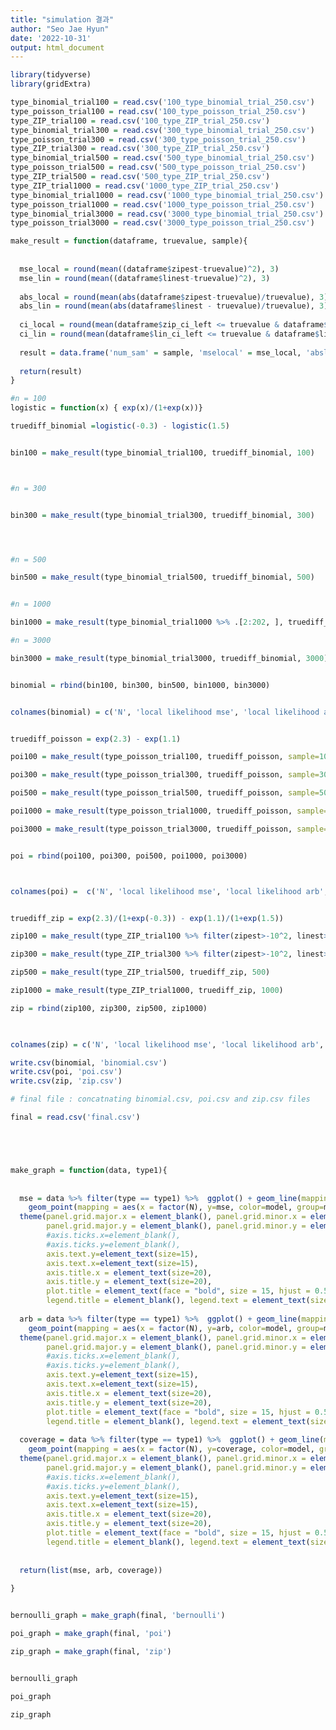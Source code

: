 ---
title: "simulation 결과"
author: "Seo Jae Hyun"
date: '2022-10-31'
output: html_document
---

```{r setup, include=FALSE}

library(tidyverse)
library(gridExtra)
```


```{r data importing}

type_binomial_trial100 = read.csv('100_type_binomial_trial_250.csv')
type_poisson_trial100 = read.csv('100_type_poisson_trial_250.csv')
type_ZIP_trial100 = read.csv('100_type_ZIP_trial_250.csv')
type_binomial_trial300 = read.csv('300_type_binomial_trial_250.csv')
type_poisson_trial300 = read.csv('300_type_poisson_trial_250.csv')
type_ZIP_trial300 = read.csv('300_type_ZIP_trial_250.csv')
type_binomial_trial500 = read.csv('500_type_binomial_trial_250.csv')
type_poisson_trial500 = read.csv('500_type_poisson_trial_250.csv')
type_ZIP_trial500 = read.csv('500_type_ZIP_trial_250.csv')
type_ZIP_trial1000 = read.csv('1000_type_ZIP_trial_250.csv')
type_binomial_trial1000 = read.csv('1000_type_binomial_trial_250.csv')
type_poisson_trial1000 = read.csv('1000_type_poisson_trial_250.csv')
type_binomial_trial3000 = read.csv('3000_type_binomial_trial_250.csv')
type_poisson_trial3000 = read.csv('3000_type_poisson_trial_250.csv')


```


```{r result interpretation}



make_result = function(dataframe, truevalue, sample){
  
  
  mse_local = round(mean((dataframe$zipest-truevalue)^2), 3)
  mse_lin = round(mean((dataframe$linest-truevalue)^2), 3)
  
  abs_local = round(mean(abs(dataframe$zipest-truevalue)/truevalue), 3)
  abs_lin = round(mean(abs(dataframe$linest - truevalue)/truevalue), 3)
  
  ci_local = round(mean(dataframe$zip_ci_left <= truevalue & dataframe$zip_ci_right >= truevalue, na.rm=T), 3)
  ci_lin = round(mean(dataframe$lin_ci_left <= truevalue & dataframe$lin_ci_right >= truevalue, na.rm=T), 3)
  
  result = data.frame('num_sam' = sample, 'mselocal' = mse_local, 'abslocal' = c(abs_local), 'cilocal' = c(ci_local), 'mselin' = mse_lin, 'abslin' = abs_lin, 'cilin' = ci_lin)
  
  return(result)
}

```


``` {r binomial case}

#n = 100
logistic = function(x) { exp(x)/(1+exp(x))}

truediff_binomial =logistic(-0.3) - logistic(1.5)


bin100 = make_result(type_binomial_trial100, truediff_binomial, 100)



#n = 300


bin300 = make_result(type_binomial_trial300, truediff_binomial, 300)




#n = 500

bin500 = make_result(type_binomial_trial500, truediff_binomial, 500)


#n = 1000

bin1000 = make_result(type_binomial_trial1000 %>% .[2:202, ], truediff_binomial, 1000)

#n = 3000

bin3000 = make_result(type_binomial_trial3000, truediff_binomial, 3000)


binomial = rbind(bin100, bin300, bin500, bin1000, bin3000)


colnames(binomial) = c('N', 'local likelihood mse', 'local likelihood arb', 'local likelihood coverage', 'local linear mse', 'local linear arb', 'local linear coverage')



```




```{r poisson case}





truediff_poisson = exp(2.3) - exp(1.1)

poi100 = make_result(type_poisson_trial100, truediff_poisson, sample=100) 

poi300 = make_result(type_poisson_trial300, truediff_poisson, sample=300) 

poi500 = make_result(type_poisson_trial500, truediff_poisson, sample=500)

poi1000 = make_result(type_poisson_trial1000, truediff_poisson, sample=1000)

poi3000 = make_result(type_poisson_trial3000, truediff_poisson, sample=3000)


poi = rbind(poi100, poi300, poi500, poi1000, poi3000)



colnames(poi) =  c('N', 'local likelihood mse', 'local likelihood arb', 'local likelihood coverage', 'local linear mse', 'local linear arb', 'local linear coverage')



```


```{r zip case}


truediff_zip = exp(2.3)/(1+exp(-0.3)) - exp(1.1)/(1+exp(1.5))

zip100 = make_result(type_ZIP_trial100 %>% filter(zipest>-10^2, linest>-10^2), truediff_zip, 100)

zip300 = make_result(type_ZIP_trial300 %>% filter(zipest>-10^2, linest>-10^2), truediff_zip, 300)

zip500 = make_result(type_ZIP_trial500, truediff_zip, 500)

zip1000 = make_result(type_ZIP_trial1000, truediff_zip, 1000)

zip = rbind(zip100, zip300, zip500, zip1000)
  


colnames(zip) = c('N', 'local likelihood mse', 'local likelihood arb', 'local likelihood coverage', 'local linear mse', 'local linear arb', 'local linear coverage')

```



```{r dataframe save}

write.csv(binomial, 'binomial.csv')
write.csv(poi, 'poi.csv')
write.csv(zip, 'zip.csv')


```


```{r visualization}


# final file : concatnating binomial.csv, poi.csv and zip.csv files

final = read.csv('final.csv')





make_graph = function(data, type1){
  
  
  mse = data %>% filter(type == type1) %>%  ggplot() + geom_line(mapping = aes(x=factor(N), y= mse, color=model, group=model), size=3) +
    geom_point(mapping = aes(x = factor(N), y=mse, color=model, group=model), size=6) +theme_bw()+
  theme(panel.grid.major.x = element_blank(), panel.grid.minor.x = element_blank(), 
        panel.grid.major.y = element_blank(), panel.grid.minor.y = element_blank(), 
        #axis.ticks.x=element_blank(), 
        #axis.ticks.y=element_blank(), 
        axis.text.y=element_text(size=15), 
        axis.text.x=element_text(size=15),
        axis.title.x = element_text(size=20),
        axis.title.y = element_text(size=20),
        plot.title = element_text(face = "bold", size = 15, hjust = 0.5),
        legend.title = element_blank(), legend.text = element_text(size=30), legend.position='bottom') + scale_color_manual(values= c('red','blue'))+ xlab('Sample size') + ylab('MSE')
  
  arb = data %>% filter(type == type1) %>%  ggplot() + geom_line(mapping = aes(x=factor(N), y= arb, color=model, group=model), size=3) +
    geom_point(mapping = aes(x = factor(N), y=arb, color=model, group=model), size=6) +theme_bw()+
  theme(panel.grid.major.x = element_blank(), panel.grid.minor.x = element_blank(), 
        panel.grid.major.y = element_blank(), panel.grid.minor.y = element_blank(), 
        #axis.ticks.x=element_blank(), 
        #axis.ticks.y=element_blank(), 
        axis.text.y=element_text(size=15), 
        axis.text.x=element_text(size=15),
        axis.title.x = element_text(size=20),
        axis.title.y = element_text(size=20),
        plot.title = element_text(face = "bold", size = 15, hjust = 0.5),
        legend.title = element_blank(), legend.text = element_text(size=30), legend.position='bottom') + scale_color_manual(values= c('red','blue'))+ xlab('Sample size') + ylab('ARB')
  
  coverage = data %>% filter(type == type1) %>%  ggplot() + geom_line(mapping = aes(x=factor(N), y= coverage, color=model, group=model), size=3) +
    geom_point(mapping = aes(x = factor(N), y=coverage, color=model, group=model), size=6) +theme_bw()+
  theme(panel.grid.major.x = element_blank(), panel.grid.minor.x = element_blank(), 
        panel.grid.major.y = element_blank(), panel.grid.minor.y = element_blank(), 
        #axis.ticks.x=element_blank(), 
        #axis.ticks.y=element_blank(), 
        axis.text.y=element_text(size=15), 
        axis.text.x=element_text(size=15),
        axis.title.x = element_text(size=20),
        axis.title.y = element_text(size=20),
        plot.title = element_text(face = "bold", size = 15, hjust = 0.5),
        legend.title = element_blank(), legend.text = element_text(size=30), legend.position='bottom') + ylim(0, 1) +  scale_color_manual(values= c('red','blue')) + geom_hline(yintercept=0.95, linetype=2) + xlab('Sample size') + ylab('Coverage')
  
  
  return(list(mse, arb, coverage))
  
}


bernoulli_graph = make_graph(final, 'bernoulli')

poi_graph = make_graph(final, 'poi')

zip_graph = make_graph(final, 'zip')


bernoulli_graph

poi_graph

zip_graph



```

